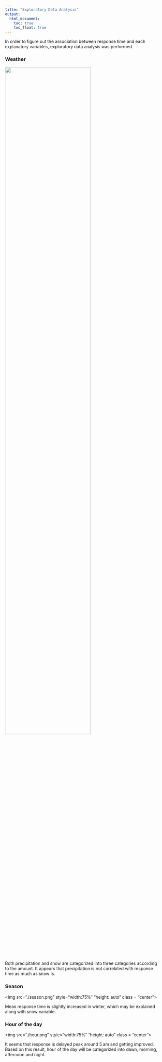 ```yaml
---
title: "Exploratory Data Analysis"
output:
  html_document:
    toc: true
    toc_float: true
---
```


In order to figure out the association between response time and each explanatory variables, exploratory data analysis was performed.

### Weather
<img src="./prcp_snow.png" style="width:75%" class = "center"></center>

Both precipitation and snow are categorized into three categories according to the amount. It appears that precipitation is not correlated with response time as much as snow is. 

### Season
<img src="./season.png" style="width:75%" "height: auto" class = "center"></center>

Mean response time is slightly increased in winter, which may be explained along with snow variable.  

### Hour of the day
<img src="./hour.png" style="width:75%" "height: auto" class = "center"></center>

It seems that response is delayed peak around 5 am and getting improved. Based on this result, hour of the day will be categorized into dawn, morning, afternoon and night.   